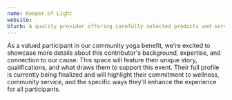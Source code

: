 ```yaml
---
name: Keeper of Light
website: 
blurb: A quality provider offering carefully selected products and services. Their presence adds value to our benefit event while supporting our shared mission.
---
```


As a valued participant in our community yoga benefit, we're excited to showcase more details about this contributor's background, expertise, and connection to our cause. This space will feature their unique story, qualifications, and what draws them to support this event. Their full profile is currently being finalized and will highlight their commitment to wellness, community service, and the specific ways they'll enhance the experience for all participants.
